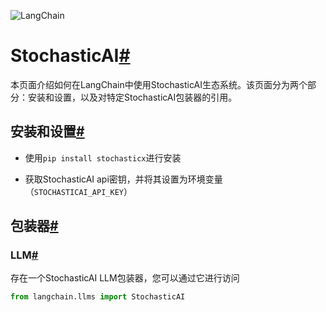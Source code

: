 

<Head>
  <script>
    {
      `(function() {
         var _hmt = _hmt || [];
(function() {
  var hm = document.createElement("script");
  hm.src = "https://hm.baidu.com/hm.js?e60fb290e204e04c5cb6f79b0ac1e697";
  var s = document.getElementsByTagName("script")[0]; 
  s.parentNode.insertBefore(hm, s);
})();
       })();`
    }
  </script>
</Head>

![LangChain](https://pica.zhimg.com/50/v2-56e8bbb52aa271012541c1fe1ceb11a2_r.gif)





StochasticAI[#](#stochasticai "Permalink to this headline")
===========================================================

本页面介绍如何在LangChain中使用StochasticAI生态系统。该页面分为两个部分：安装和设置，以及对特定StochasticAI包装器的引用。

安装和设置[#](#installation-and-setup "Permalink to this headline")
--------------------------------------------------------------

* 使用`pip install stochasticx`进行安装

* 获取StochasticAI api密钥，并将其设置为环境变量（`STOCHASTICAI_API_KEY`）

包装器[#](#wrappers "Permalink to this headline")
----------------------------------------------

### LLM[#](#llm "Permalink to this headline")

存在一个StochasticAI LLM包装器，您可以通过它进行访问

```python
from langchain.llms import StochasticAI

```

